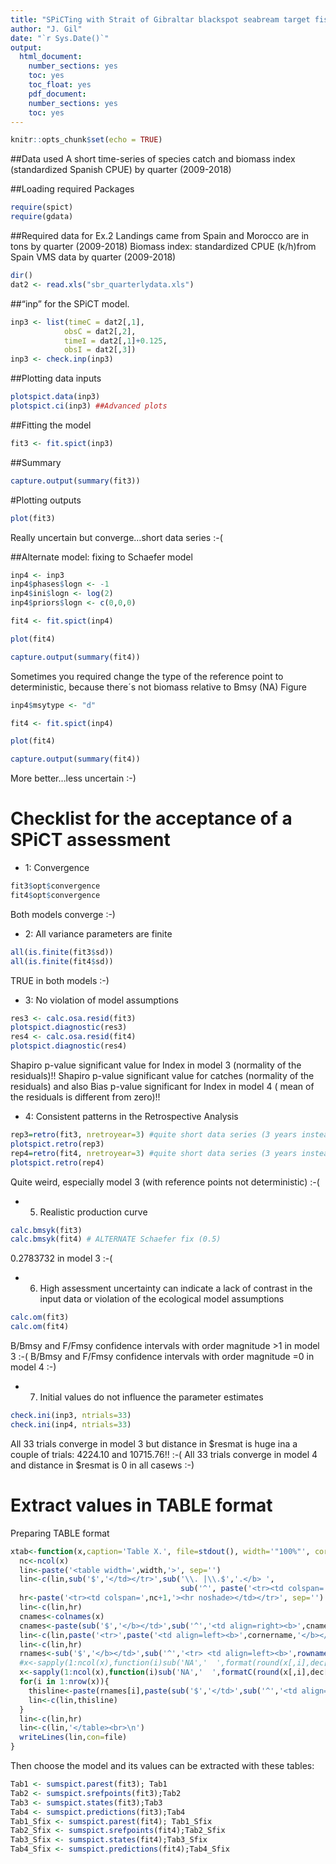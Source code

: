 ```yaml
---
title: "SPiCTing with Strait of Gibraltar blackspot seabream target fishery data (Spain and Morocco) - Exercise 2"
author: "J. Gil"
date: "`r Sys.Date()`"
output:
  html_document:
    number_sections: yes
    toc: yes
    toc_float: yes
    pdf_document:
    number_sections: yes
    toc: yes
---
```


```r
knitr::opts_chunk$set(echo = TRUE)
```

##Data used
A short time-series of species catch and biomass index (standardized Spanish CPUE) by quarter (2009-2018)

##Loading required Packages
```r
require(spict)
require(gdata)
```

##Required data for Ex.2
Landings came from Spain and Morocco are in tons by quarter (2009-2018)
Biomass index: standardized CPUE (k/h)from Spain VMS data by quarter (2009-2018) 
```r
dir()
dat2 <- read.xls("sbr_quarterlydata.xls")
```

##"inp" for the SPiCT model. 
```r
inp3 <- list(timeC = dat2[,1],
            obsC = dat2[,2],
            timeI = dat2[,1]+0.125, 
            obsI = dat2[,3])
inp3 <- check.inp(inp3)
```

##Plotting data inputs
```r
plotspict.data(inp3)
plotspict.ci(inp3) ##Advanced plots
```

##Fitting the model
```r
fit3 <- fit.spict(inp3)
```

##Summary
```r
capture.output(summary(fit3))
```

#Plotting outputs
```r
plot(fit3)
```
Really uncertain but converge...short data series :-(

##Alternate model: fixing to Schaefer model
```r
inp4 <- inp3
inp4$phases$logn <- -1
inp4$ini$logn <- log(2)
inp4$priors$logn <- c(0,0,0)

fit4 <- fit.spict(inp4)

plot(fit4)

capture.output(summary(fit4))
```

Sometimes you required change the type of the reference point to deterministic, because there´s not biomass relative to Bmsy (NA) Figure 
```r
inp4$msytype <- "d"

fit4 <- fit.spict(inp4)

plot(fit4)

capture.output(summary(fit4))
```
More better...less uncertain :-)

# Checklist for the acceptance of a SPiCT assessment 

- 1: Convergence 
```r
fit3$opt$convergence 
fit4$opt$convergence 
```
Both models converge :-)

- 2: All variance parameters are finite 
```r
all(is.finite(fit3$sd))  
all(is.finite(fit4$sd))  
```
TRUE in both models :-)

- 3: No violation of model assumptions 
```r
res3 <- calc.osa.resid(fit3)
plotspict.diagnostic(res3)
res4 <- calc.osa.resid(fit4)
plotspict.diagnostic(res4)
```
Shapiro p-value significant value for Index in model 3 (normality of the residuals)!!
Shapiro p-value significant value for catches  (normality of the residuals) and also 
Bias p-value significant for Index in model 4 ( mean of the residuals is different from zero)!!

- 4: Consistent patterns in the Retrospective Analysis
```r
rep3=retro(fit3, nretroyear=3) #quite short data series (3 years instead 5)
plotspict.retro(rep3)
rep4=retro(fit4, nretroyear=3) #quite short data series (3 years instead 5)
plotspict.retro(rep4)
```
Quite weird, especially model 3 (with reference points not deterministic) :-(

- 5. Realistic production curve
```r
calc.bmsyk(fit3)
calc.bmsyk(fit4) # ALTERNATE Schaefer fix (0.5)
```
0.2783732 in model 3 :-(

- 6. High assessment uncertainty can indicate a lack of contrast in the input data or violation of
the ecological model assumptions
```r
calc.om(fit3)
calc.om(fit4)
```
B/Bmsy and F/Fmsy confidence intervals with order magnitude >1 in model 3 :-( 
B/Bmsy and F/Fmsy confidence intervals with order magnitude =0 in model 4 :-)

- 7. Initial values do not influence the parameter estimates
```r
check.ini(inp3, ntrials=33)
check.ini(inp4, ntrials=33)
```
All 33 trials converge in model 3 but distance in $resmat is  huge ina a couple of trials: 4224.10 and 10715.76!! :-(
All 33 trials converge in model 4 and  distance in $resmat is 0 in all casews :-)

# Extract values in TABLE format
Preparing TABLE format
```r
xtab<-function(x,caption='Table X.', file=stdout(), width='"100%"', cornername='', dec=rep(1,ncol(x))){
  nc<-ncol(x)
  lin<-paste('<table width=',width,'>', sep='')
  lin<-c(lin,sub('$','</td></tr>',sub('\\. |\\.$','.</b> ',
                                      sub('^', paste('<tr><td colspan=',nc+1,'><b>',sep=''), caption))))
  hr<-paste('<tr><td colspan=',nc+1,'><hr noshade></td></tr>', sep='')
  lin<-c(lin,hr)
  cnames<-colnames(x)
  cnames<-paste(sub('$','</b></td>',sub('^','<td align=right><b>',cnames)), collapse='\t')
  lin<-c(lin,paste('<tr>',paste('<td align=left><b>',cornername,'</b></td>',sep=''),cnames,'</tr>'))
  lin<-c(lin,hr)
  rnames<-sub('$','</b></td>',sub('^','<tr> <td align=left><b>',rownames(x)))
  #x<-sapply(1:ncol(x),function(i)sub('NA','  ',format(round(x[,i],dec[i]))))
  x<-sapply(1:ncol(x),function(i)sub('NA','  ',formatC(round(x[,i],dec[i]),digits=dec[i], format='f')))
  for(i in 1:nrow(x)){
    thisline<-paste(rnames[i],paste(sub('$','</td>',sub('^','<td align=right>',x[i,])), collapse='\t'),'</tr>', sep='')
    lin<-c(lin,thisline)
  }
  lin<-c(lin,hr)
  lin<-c(lin,'</table><br>\n')
  writeLines(lin,con=file)
}
```

Then choose the model and its values can be extracted with these tables:
```r
Tab1 <- sumspict.parest(fit3); Tab1
Tab2 <- sumspict.srefpoints(fit3);Tab2
Tab3 <- sumspict.states(fit3);Tab3
Tab4 <- sumspict.predictions(fit3);Tab4
Tab1_Sfix <- sumspict.parest(fit4); Tab1_Sfix
Tab2_Sfix <- sumspict.srefpoints(fit4);Tab2_Sfix
Tab3_Sfix <- sumspict.states(fit4);Tab3_Sfix
Tab4_Sfix <- sumspict.predictions(fit4);Tab4_Sfix
```

